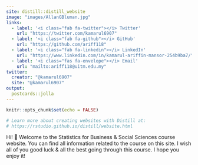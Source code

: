 ```yaml
---
site: distill::distill_website
image: "images/AllanGBluman.jpg"
links:
  - label: '<i class="fab fa-twitter"></i> Twitter'
    url: "https://twitter.com/kamarul6907"
  - label: '<i class="fab fa-github"></i> GitHub'
    url: "https://github.com/ariff118"
  - label: '<i class="fab fa-linkedin"></i> LinkedIn'
    url: "https://www.linkedin.com/in/kamarul-ariffin-mansor-254b9ba7/"
  - label: '<i class="fas fa-envelope"></i> Email'
    url: "mailto:ariff118@uitm.edu.my"
twitter:
  creator: "@kamarul6907"
  site: "@kamarul6907"
output:
  postcards::jolla
---
```


```r
knitr::opts_chunk$set(echo = FALSE)

# Learn more about creating websites with Distill at:
# https://rstudio.github.io/distill/website.html

```

<!-- <center>![](images/AllanGBluman.jpg){width="50%"}</center> -->

Hi! [👋]{.wave} Welcome to the Statistics for Business & Social Sciences course website. You can find all information related to the course on this site. I wish all of you good luck & all the best going through this course. I hope you enjoy it!
